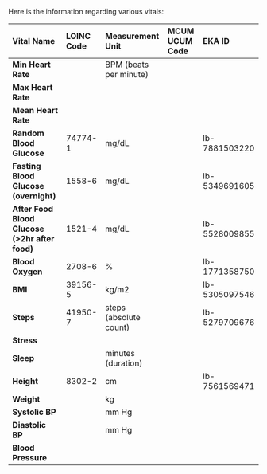 Here is the information regarding various vitals:

| **Vital Name**                                    | **LOINC Code** | **Measurement Unit**      | **MCUM UCUM Code**   | **EKA ID**        |
|:--------------------------------------------------|:---------------|:--------------------------|:----------------------|:-------------------|
| **Min Heart Rate**                              |                | BPM (beats per minute)     |                      |                   |
| **Max Heart Rate**                              |                |                           |                      |                   |
| **Mean Heart Rate**                             |                |                           |                      |                   |
| **Random Blood Glucose**                        | 74774-1        | mg/dL                     |                      | lb-7881503220     |
| **Fasting Blood Glucose (overnight)**            | 1558-6         | mg/dL                     |                      | lb-5349691605     |
| **After Food Blood Glucose (>2hr after food)**   | 1521-4         | mg/dL                     |                      | lb-5528009855     |
| **Blood Oxygen**                                | 2708-6         | %                         |                      | lb-1771358750     |
| **BMI**                                         | 39156-5        | kg/m2                     |                      | lb-5305097546     |
| **Steps**                                       | 41950-7        | steps (absolute count)    |                      | lb-5279709676     |
| **Stress**                                      |                |                           |                      |                   |
| **Sleep**                                       |                | minutes (duration)        |                      |                   |
| **Height**                                      | 8302-2         | cm                        |                      | lb-7561569471     |
| **Weight**                                      |                | kg                        |                      |                   |
| **Systolic BP**                                 |                | mm Hg                     |                      |                   |
| **Diastolic BP**                                |                | mm Hg                     |                      |                   |
| **Blood Pressure**                              |                |                           |                      |                   |